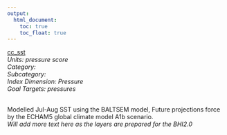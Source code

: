 ```yaml
---
output:
  html_document:
    toc: true
    toc_float: true
---
```


[cc_sst](https://github.com/OHI-Science/bhi/blob/master/baltic/layers/cc_sst_bhi2015.csv)\
*Units: pressure score*\
*Category:*\
*Subcategory:*\
*Index Dimension: Pressure*\
*Goal Targets: pressures*\
<br>

Modelled Jul-Aug SST using the BALTSEM model, Future projections force by the ECHAM5 global climate model A1b scenario.\
*Will add more text here as the layers are prepared for the BHI2.0*



<br>

